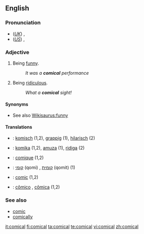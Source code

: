 ==English==

===Pronunciation===
* (''[[Received Pronunciation|UK]]'') {{IPA|/ˈkɒmɪkəl/}}, {{SAMPA|/"kQmIk@l/}}
* (''[[General American|US]]'') {{IPA|/ˈkɑmɪkəl/}}, {{SAMPA|/"kAmIk@l/}}

===Adjective===
{{en-adj}}

# Being [[funny]].
#: ''It was a '''comical''' performance''
# Being [[ridiculous]].
#: ''What a '''comical''' sight!''

====Synonyms====
* See also [[Wikisaurus:funny]]

====Translations====
{{trans-top|being funny}}
{{trans-mid}}
{{trans-bottom}}

{{trans-top|being ridiculous}}
{{trans-mid}}
{{trans-bottom}}

{{checktrans-top}}
* {{ttbc|Dutch}}: [[komisch]] (1,2), [[grappig]] (1), [[hilarisch]] (2)
* {{ttbc|Esperanto}}: [[komika]] (1,2), [[amuza]] (1), [[ridiga]] (2)
* {{ttbc|French}}: [[comique]] (1,2)
{{checktrans-mid}}
* {{ttbc|Hebrew}}: [[קומי]] (qomi) {{m}}, [[קומית]] (qomit) {{f}} (1)
* {{ttbc|Interlingua}}: [[comic]] (1,2)
* {{ttbc|Portuguese}}: [[cômico]] {{m}}, [[cômica]] {{f}} (1,2)
{{checktrans-bottom}}

===See also===
* [[comic]]
* [[comically]]

[[it:comical]]
[[fi:comical]]
[[ta:comical]]
[[te:comical]]
[[vi:comical]]
[[zh:comical]]